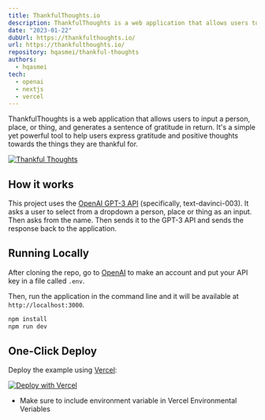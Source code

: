 ```yaml
---
title: ThankfulThoughts.io
description: ThankfulThoughts is a web application that allows users to input a person, place, or thing, and generates a sentence of gratitude in return. It's a simple yet powerful tool to help users express gratitude and positive thoughts towards the things they are thankful for.
date: "2023-01-22"
dubUrl: https://thankfulthoughts.io/
url: https://thankfulthoughts.io/
repository: hqasmei/thankful-thoughts
authors:
  - hqasmei
tech:
  - openai
  - nextjs
  - vercel
---
```



ThankfulThoughts is a web application that allows users to input a person, place, or thing, and generates a sentence of gratitude in return. It's a simple yet powerful tool to help users express gratitude and positive thoughts towards the things they are thankful for.

[![Thankful Thoughts](https://github.com/hqasmei/thankful-thoughts/blob/main/public/screenshot.png?raw=true)](https://www.thankfulthoughts.io)


## How it works

This project uses the [OpenAI GPT-3 API](https://openai.com/api/) (specifically, text-davinci-003). It asks a user to select from a dropdown a person, place or thing as an input. Then asks from the name. Then sends it to the GPT-3 API  and sends the response back to the application.

## Running Locally

After cloning the repo, go to [OpenAI](https://beta.openai.com/account/api-keys) to make an account and put your API key in a file called `.env`.

Then, run the application in the command line and it will be available at `http://localhost:3000`.

```bash
npm install
npm run dev
```

## One-Click Deploy

Deploy the example using [Vercel](https://vercel.com?utm_source=github&utm_medium=readme&utm_campaign=vercel-examples):
 
[![Deploy with Vercel](https://vercel.com/button)](https://vercel.com/new/clone?repository-url=https://github.com/hqasmei/thankful-thoughts&env=OPENAI_API_KEY&project-name=thankful-thoughts&repo-name=thankful-thoughts)

* Make sure to include environment variable in Vercel Environmental Veriables
